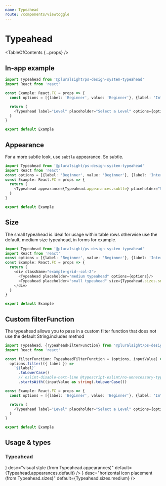 ```yaml
---
name: Typeahead
route: /components/viewtoggle
---
```



# Typeahead

<TableOfContents {...props} />

## In-app example

```typescript
import Typeahead from '@pluralsight/ps-design-system-typeahead'
import React from 'react'

const Example: React.FC = props => {
  const options = [{label: 'Beginner', value: 'Beginner'}, {label: 'Intermediate', value: 'Intermediate'}, {label: 'Advanced', value: 'Advanced'}]

  return (
    <Typeahead label="Level" placeholder="Select a Level" options={options}/>
  )
}

export default Example
```

## Appearance

For a more subtle look, use `subtle` appearance. So subtle.

```typescript startExpanded=false
import Typeahead from '@pluralsight/ps-design-system-typeahead'
import React from 'react'
const options = [{label: 'Beginner', value: 'Beginner'}, {label: 'Intermediate', value: 'Intermediate'}, {label: 'Advanced', value: 'Advanced'}]
const Example: React.FC = props => {
  return (
    <Typeahead appearance={Typeahead.appearances.subtle} placeholder="Select a Level"  options={options}/>
  )
}

export default Example
```

## Size

The small typeahead is ideal for usage within table rows otherwise use the default, medium size typeahead, in forms for example.

```typescript startExpanded=false
import Typeahead from '@pluralsight/ps-design-system-typeahead'
import React from 'react'
const options = [{label: 'Beginner', value: 'Beginner'}, {label: 'Intermediate', value: 'Intermediate'}, {label: 'Advanced', value: 'Advanced'}]
const Example: React.FC = props => {
  return (
    <div className="example-grid--col-2">
      <Typeahead placeholder="medium typeahead" options={options}/>
      <Typeahead placeholder="small typeahead" size={Typeahead.sizes.small} options={options}/>
    </div>
  )
}

export default Example
```

## Custom filterFunction

The typeahead allows you to pass in a custom filter function that does not use the default String.includes method

```typescript startExpanded=false noRender
import Typeahead, {TypeaheadFilterFunction} from '@pluralsight/ps-design-system-typeahead'
import React from 'react'

const filterFunction: TypeaheadFilterFunction = (options, inputValue) =>
  options.filter(({ label }) =>
    `${label}`
      .toLowerCase()
      // eslint-disable-next-line @typescript-eslint/no-unnecessary-type-assertion
      .startsWith((inputValue as string).toLowerCase())

const Example: React.FC = props => {
  const options = [{label: 'Beginner', value: 'Beginner'}, {label: 'Intermediate', value: 'Intermediate'}, {label: 'Advanced', value: 'Advanced'}]

  return (
    <Typeahead label="Level" placeholder="Select a Level" options={options} filterFunction={filterFunction}/>
  )
}

export default Example
```

## Usage & types

<Usage
  install="npm install @pluralsight/ps-design-system-typeahead"
  import="import VerticalTabs from '@pluralsight/ps-design-system-typeahead'"
  packageName="typeahead"
  version={props.version}
/>

### Typeahead

<TypesTable>
  <TypesProp
    name="appearance"
    type={<TypesEnum enum={Typeahead.appearances} />}
    desc="visual style (from Typeahead.appearances)"
    default={Typeahead.appearances.default}
  />
  <TypesProp
    name="disabled"
    type="boolean"
    desc="standard input disable flag"
    default="false"
  />
  <TypesProp
    name="error"
    type="boolean"
    desc="error state flag"
    default="false"
  />
   <TypesProp
    name="filterFunction"
    type="(
    options: {
      label: React.ReactText
      value: React.ReactText
    }[],
    inputValue?: string | undefined
  ) => {
    label: React.ReactText
    value: React.ReactText
  }[]"
    desc="optional filter function"
    default="string includes"
  />
  <TypesProp name="label" type="string" desc="identifying string for input" />
  <TypesProp
    name="onChange"
    type="(Event, nextValue) => void"
    desc="triggered when value changes"
  />
   <TypesProp name="options" required type="Option[]" />
  <TypesProp name="placeholder" type="string" desc="in-field usage hint" />
  <TypesProp
    name="size"
    type={<TypesEnum enum={Typeahead.sizes} />}
    desc="horizontal icon placement (from Typeahead.sizes)"
    default={Typeahead.sizes.medium}
  />
  <TypesProp
    name="subLabel"
    type="string"
    desc="supporting text or error messaging"
  />
  <TypesProp name="value" type="string" desc="controlled value" />
</TypesTable>
